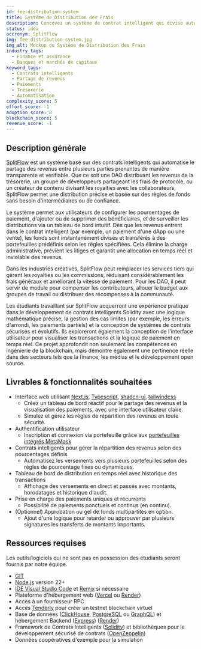 ```yaml
---
id: fee-distribution-system
title: Système de Distribution des Frais
description: Concevez un système de contrat intelligent qui divise automatiquement les paiements entrants entre les parties prenantes. Les utilisateurs peuvent définir des pourcentages fixes ou des formules dynamiques. La plateforme gère des revenus tels que les revenus de DAO, les royalties ou les paiements d'affiliation et les distribue à plusieurs portefeuilles à réception. Ajoutez une interface utilisateur pour configurer, simuler et suivre les revenus de manière transparente.
status: idea
accronym: SplitFlow
img: fee-distribution-system.jpg
img_alt: Mockup du Système de Distribution des Frais
industry_tags:
  - Finance et assurance
  - Banques et marchés de capitaux
keyword_tags:
  - Contrats intelligents
  - Partage de revenus
  - Paiements
  - Trésorerie
  - Automatisation
complexity_score: 5
effort_score: -1
adoption_score: 8
blockchain_score: 5
revenue_score: -1
---
```


## Description générale

[SplitFlow](https://splitflow.monark.io) est un système basé sur des contrats intelligents qui automatise le partage des revenus entre plusieurs parties prenantes de manière transparente et vérifiable. Que ce soit une DAO distribuant les revenus de la trésorerie, un groupe de développeurs partageant les frais de protocole, ou un créateur de contenu divisant les royalties avec les collaborateurs, SplitFlow permet une distribution précise et basée sur des règles de fonds sans besoin d'intermédiaires ou de confiance.

Le système permet aux utilisateurs de configurer les pourcentages de paiement, d'ajouter ou de supprimer des bénéficiaires, et de surveiller les distributions via un tableau de bord intuitif. Dès que les revenus entrent dans le contrat intelligent (par exemple, un paiement d'une dApp ou une vente), les fonds sont instantanément divisés et transférés à des portefeuilles prédéfinis selon les règles spécifiées. Cela élimine la charge administrative, prévient les litiges et garantit une allocation en temps réel et inviolable des revenus.

Dans les industries créatives, SplitFlow peut remplacer les services tiers qui gèrent les royalties ou les commissions, réduisant considérablement les frais généraux et améliorant la vitesse de paiement. Pour les DAO, il peut servir de module pour compenser les contributeurs, allouer le budget aux groupes de travail ou distribuer des récompenses à la communauté.

Les étudiants travaillant sur SplitFlow acquerront une expérience pratique dans le développement de contrats intelligents Solidity avec une logique mathématique précise, la gestion des cas limites (par exemple, les erreurs d'arrondi, les paiements partiels) et la conception de systèmes de contrats sécurisés et évolutifs. Ils exploreront également la conception de l'interface utilisateur pour visualiser les transactions et la logique de paiement en temps réel. Ce projet approfondit non seulement les compétences en ingénierie de la blockchain, mais démontre également une pertinence réelle dans des secteurs tels que la finance, les médias et le développement open source.

## Livrables & fonctionnalités souhaitées

- Interface web utilisant [Next.js](https://nextjs.org/), [Typescript](https://www.typescriptlang.org/), [shadcn-ui](https://ui.shadcn.com/), [tailwindcss](https://tailwindcss.com/)
   - Créez un tableau de bord réactif pour le partage des revenus et la visualisation des paiements, avec une interface utilisateur claire.
   - Simulez et gérez les règles de répartition des revenus en toute sécurité.
- Authentification utilisateur
   - Inscription et connexion via portefeuille grâce aux [portefeuilles intégrés MetaMask](https://metamask.io/developer/embedded-wallets)
- Contrats intelligents pour gérer la répartition des revenus selon des pourcentages définis
   - Automatisez les versements vers plusieurs portefeuilles selon des règles de pourcentage fixes ou dynamiques.
- Tableau de bord de distribution en temps réel avec historique des transactions
   - Affichage des versements en direct et passés avec montants, horodatages et historique d'audit.
- Prise en charge des paiements uniques et récurrents
   - Possibilité de paiements ponctuels et continus (en continu).
- (Optionnel) Approbation ou gel de fonds multipartites en option.
   - Ajout d'une logique pour retarder ou approuver par plusieurs signatures les transferts de montants importants.

## Ressources requises

Les outils/logiciels qui ne sont pas en possession des étudiants seront fournis par notre équipe.

- [GIT](https://git-scm.com/)
- [Node.js](https://nodejs.org/) version 22+
- [IDE Visual Studio Code](https://code.visualstudio.com/) et [Remix](https://remix-project.org/) si nécessaire
- Plateforme d'hébergement web ([Vercel](https://vercel.com/) ou [Render](https://render.com/))
- Accès à un fournisseur RPC
- Accès [Tenderly](https://tenderly.co/) pour créer un testnet blockchain virtuel
- Base de données ([ClickHouse](https://clickhouse.com/), [PostgreSQL](https://www.postgresql.org/) ou [GraphQL](https://graphql.org/)) et hébergement Backend ([Express](https://expressjs.com/)) ([Render](https://render.com/))
- Framework de Contrats Intelligents ([Solidity](https://soliditylang.org/)) et bibliothèques pour le développement sécurisé de contrats ([OpenZeppelin](https://www.openzeppelin.com/))
- Données coopératives d'exemple pour la simulation